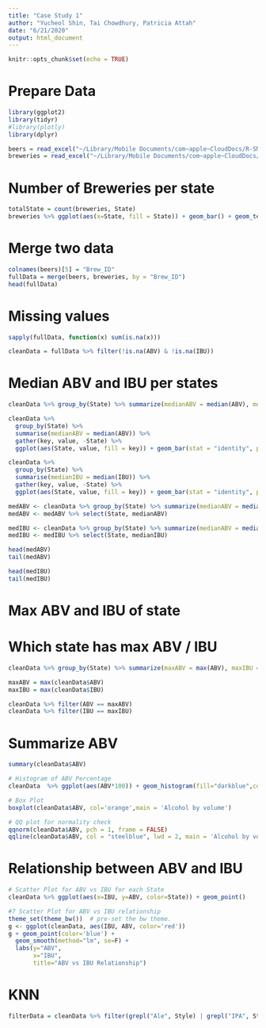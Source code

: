```yaml
---
title: "Case Study 1"
author: "Yucheol Shin, Tai Chowdhury, Patricia Attah"
date: "6/21/2020" 
output: html_document
---
```


```r
knitr::opts_chunk$set(echo = TRUE)
```


# Prepare Data
```r
library(ggplot2)
library(tidyr)
#library(plotly)
library(dplyr)

beers = read_excel("~/Library/Mobile Documents/com~apple~CloudDocs/R-SMU/Beers.xlsx")
breweries = read_excel("~/Library/Mobile Documents/com~apple~CloudDocs/R-SMU/Breweries.xlsx")
```

# Number of Breweries per state
```r
totalState = count(breweries, State)
breweries %>% ggplot(aes(x=State, fill = State)) + geom_bar() + geom_text(aes(State, n + 1, label=n, fill = NULL), data= totalState) + ggtitle("Number of Breweries for each State") + theme(axis.text.x = element_text(angle=90, vjust=0.6))
```

# Merge two data
```r
colnames(beers)[5] = "Brew_ID"
fullData = merge(beers, breweries, by = "Brew_ID")
head(fullData)
```

# Missing values
```r
sapply(fullData, function(x) sum(is.na(x)))

cleanData = fullData %>% filter(!is.na(ABV) & !is.na(IBU))
```

# Median ABV and IBU per states
```r
cleanData %>% group_by(State) %>% summarize(medianABV = median(ABV), medianIBU = median(IBU), count = n())

cleanData %>% 
  group_by(State) %>% 
  summarise(medianABV = median(ABV)) %>% 
  gather(key, value, -State) %>% 
  ggplot(aes(State, value, fill = key)) + geom_bar(stat = "identity", position = "dodge") + ggtitle("Median ABV for each State") + theme(axis.text.x = element_text(angle=90, vjust=0.6))

cleanData %>% 
  group_by(State) %>% 
  summarise(medianIBU = median(IBU)) %>% 
  gather(key, value, -State) %>% 
  ggplot(aes(State, value, fill = key)) + geom_bar(stat = "identity", position = "dodge") + ggtitle("Median IBU for each State") + theme(axis.text.x = element_text(angle=90, vjust=0.6))

```
```r
medABV <- cleanData %>% group_by(State) %>% summarize(medianABV = median(ABV), medianIBU = median(IBU), count = n()) %>% arrange(-medianABV)
medABV <- medABV %>% select(State, medianABV)

medIBU <- cleanData %>% group_by(State) %>% summarize(medianABV = median(ABV), medianIBU = median(IBU), count = n()) %>% arrange(-medianIBU)
medIBU <- medIBU %>% select(State, medianIBU)

head(medABV)
tail(medABV)

head(medIBU)
tail(medIBU)
```


# Max ABV and IBU of state
# Which state has max ABV / IBU
```r
cleanData %>% group_by(State) %>% summarize(maxABV = max(ABV), maxIBU = max(IBU))

maxABV = max(cleanData$ABV)
maxIBU = max(cleanData$IBU)

cleanData %>% filter(ABV == maxABV)
cleanData %>% filter(IBU == maxIBU)

```




# Summarize ABV
```r
summary(cleanData$ABV)

# Histogram of ABV Percentage 
cleanData  %>% ggplot(aes(ABV*100)) + geom_histogram(fill="darkblue",color="black", binwidth= 0.375) + xlab("% Alcohol by Volume (%ABV)") + ggtitle("Distribution of Beer %ABV, Right-Skewed") 

# Box Plot
boxplot(cleanData$ABV, col='orange',main = 'Alcohol by volume')

# QQ plot for normality check
qqnorm(cleanData$ABV, pch = 1, frame = FALSE)
qqline(cleanData$ABV, col = "steelblue", lwd = 2, main = 'Alcohol by volume')

```

# Relationship between ABV and IBU
```r
# Scatter Plot for ABV vs IBU for each State
cleanData %>% ggplot(aes(x=IBU, y=ABV, color=State)) + geom_point()

#7 Scatter Plot for ABV vs IBU relationship
theme_set(theme_bw())  # pre-set the bw theme.
g <- ggplot(cleanData, aes(IBU, ABV, color='red'))
g + geom_point(color='blue') + 
  geom_smooth(method="lm", se=F) +
  labs(y="ABV", 
       x="IBU", 
       title="ABV vs IBU Relationship")

```



# KNN
```r
filterData = cleanData %>% filter(grepl("Ale", Style) | grepl("IPA", Style))
```

